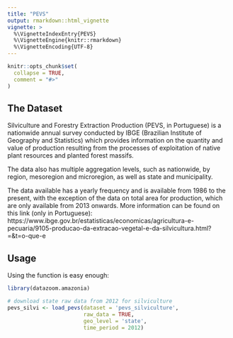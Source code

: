 ```yaml
---
title: "PEVS"
output: rmarkdown::html_vignette
vignette: >
  %\VignetteIndexEntry{PEVS}
  %\VignetteEngine{knitr::rmarkdown}
  %\VignetteEncoding{UTF-8}
---
```


```r
knitr::opts_chunk$set(
  collapse = TRUE,
  comment = "#>"
)
```

## The Dataset

Silviculture and Forestry Extraction Production (PEVS, in Portuguese) is a nationwide annual survey conducted by IBGE (Brazilian Institute of Geography and Statistics) which provides information on the quantity and value of production resulting from the processes of exploitation of native plant resources and planted forest massifs. 

The data also has multiple aggregation levels, such as nationwide, by region, mesoregion and microregion, as well as state and municipality. 

The data available has a yearly frequency and is available from 1986 to the present, with the exception of the data on total area for production, which are only available from 2013 onwards. More information can be found on this link (only in Portuguese): https://www.ibge.gov.br/estatisticas/economicas/agricultura-e-pecuaria/9105-producao-da-extracao-vegetal-e-da-silvicultura.html?=&t=o-que-e

## Usage

<!-- The package contains of three function: \code{load_pevs_vegextr}, \code{load_pevs_silvprod} and \code{load_pevs_areasilv} which extract data from the API of the IBGE database website.  -->

<!-- The first function provides data from products of extractivism, which means resources extracted from the forest that were not originally planted by humans, such as dyes, waxes, fibers, medicinal and aromatic herbs, and much more. Products are grouped in these categories, and for each product extracted there is information on the quantity produced and the monetary value of this yield (Brazil currency has changed over the years so, depending on the period, the currency name may change). -->

<!-- The second function provides data from products of silviculture, which is the practice of cultivating forest crops to meet the needs of wood production for uses such as firewood, charcoal or paper and celulose production. Similarly to the first function, for each product there is data on the quantity produced and the monetary value of this yield. Products are grouped by usage categories, with the main products being eucalyptus and pine. -->

<!-- The third function, however, pertains to the total existing area, in hectares, used for silviculture as of December 31st of each year. This survey is more recent, and the products available are eucalyptus, pine and a third category of "other species".  -->

<!-- All of the functions allow the user to input the years he would like the data to encompass, the geographical aggregation level desired, as well as choosing the language of the data (currently only Portuguese and English are supported). These functions also offer the option to output the data in the long format, in which separate tables are created for each variable and each product becomes a column (whereas previously both were lines of one single larger data frame). -->

<!-- The output is a data frame containing data for the territorial level chosen, the name of such geographic level, the year of the data, the variable in question, the unit of measurement and the value. Each column has a corresponding column containing the numerical code of the specific value, with the exception of the Value column, which is already numeric. If the long format is selected, the output becomes a list of data frames, one for each one of the variables. -->

Using the function is easy enough:

```r
library(datazoom.amazonia)

# download state raw data from 2012 for silviculture
pevs_silvi <- load_pevs(dataset = 'pevs_silviculture',
                        raw_data = TRUE,
                        geo_level = 'state',
                        time_period = 2012)
```
